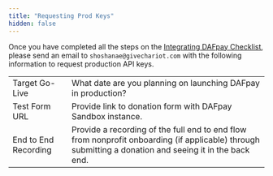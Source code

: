 ```yaml
---
title: "Requesting Prod Keys"
hidden: false
---
```


Once you have completed all the steps on the [Integrating DAFpay Checklist](), please send an email to `shoshanae@givechariot.com` with the following information to request production API keys. 


|                                          |                                                                 | 
| :-------------------------------------   | :------------------------------------------------------------------------------------------------------------------------------------------------ | 
| Target Go-Live                           | What date are you planning on launching DAFpay in production?   |                      
| Test Form URL                            | Provide link to donation form with DAFpay Sandbox instance.     |
| End to End Recording                     | Provide a recording of the full end to end flow from nonprofit onboarding (if applicable) through submitting a donation and seeing it in the back end. |